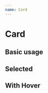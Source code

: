 ```yaml
---
name: Card
---
```



# Card

<Props of={Card} />


## Basic usage

<Playground>
  <MuiThemeProvider theme={createMuiTheme({
        palette: {
            primary: {
            main: '#1e88e5'
            },
            secondary: {
            main: '#d81b60'
            },
            type: 'dark'
        }})}>
      <CssBaseline />
      <Card
            card={examplePrimitive}
            selected={false}
            selecting={false}
            cardHeight={25}
            isHovered={false}
        />
    </MuiThemeProvider>
</Playground>

## Selected

<Playground>
  <MuiThemeProvider theme={createMuiTheme({
        palette: {
            primary: {
            main: '#1e88e5'
            },
            secondary: {
            main: '#d81b60'
            },
            type: 'dark'
        }})}>
      <CssBaseline />
      <Card
            card={examplePrimitive}
            selected={true}
            selecting={false}
            cardHeight={25}
            isHovered={false}
        />
    </MuiThemeProvider>
</Playground>

## With Hover

<Playground>
  <MuiThemeProvider theme={createMuiTheme({
        palette: {
            primary: {
            main: '#1e88e5'
            },
            secondary: {
            main: '#d81b60'
            },
            type: 'dark'
        }})}>
      <CssBaseline />
      <HoverCard
            card={examplePrimitive}
            selected={false}
            selecting={false}
            cardHeight={25}
        />
    </MuiThemeProvider>
</Playground>